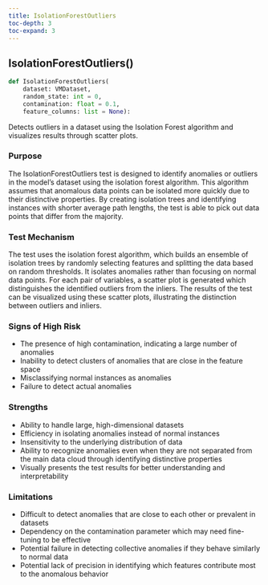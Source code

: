 ```yaml
---
title: IsolationForestOutliers
toc-depth: 3
toc-expand: 3
---
```


## IsolationForestOutliers[()]{.muted}

```python
def IsolationForestOutliers(
    dataset: VMDataset,
    random_state: int = 0,
    contamination: float = 0.1,
    feature_columns: list = None):
```

Detects outliers in a dataset using the Isolation Forest algorithm and visualizes results through scatter plots.

### Purpose

The IsolationForestOutliers test is designed to identify anomalies or outliers in the model's dataset using the isolation forest algorithm. This algorithm assumes that anomalous data points can be isolated more quickly due to their distinctive properties. By creating isolation trees and identifying instances with shorter average path lengths, the test is able to pick out data points that differ from the majority.

### Test Mechanism

The test uses the isolation forest algorithm, which builds an ensemble of isolation trees by randomly selecting features and splitting the data based on random thresholds. It isolates anomalies rather than focusing on normal data points. For each pair of variables, a scatter plot is generated which distinguishes the identified outliers from the inliers. The results of the test can be visualized using these scatter plots, illustrating the distinction between outliers and inliers.

### Signs of High Risk

- The presence of high contamination, indicating a large number of anomalies
- Inability to detect clusters of anomalies that are close in the feature space
- Misclassifying normal instances as anomalies
- Failure to detect actual anomalies

### Strengths

- Ability to handle large, high-dimensional datasets
- Efficiency in isolating anomalies instead of normal instances
- Insensitivity to the underlying distribution of data
- Ability to recognize anomalies even when they are not separated from the main data cloud through identifying distinctive properties
- Visually presents the test results for better understanding and interpretability

### Limitations

- Difficult to detect anomalies that are close to each other or prevalent in datasets
- Dependency on the contamination parameter which may need fine-tuning to be effective
- Potential failure in detecting collective anomalies if they behave similarly to normal data
- Potential lack of precision in identifying which features contribute most to the anomalous behavior
